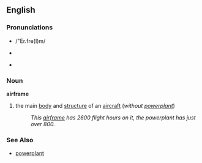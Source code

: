 == English ==
=== Pronunciations ===
*{{SAMPA}} /"Er.fre(I)m/
*{{IPAlink}} {{IPA|/'ɛɹ.fɹe(ɪ)m/}}
*{{AHD|/âr'frām'/}}

=== Noun ===
'''airframe'''
# the main [[body]] and [[structure]] of an [[aircraft]] (''without [[powerplant]]'')
#: ''This [[airframe]] has 2600 flight hours on it, the powerplant has just over 800.''

=== See Also ===
*[[powerplant]]